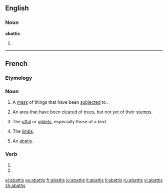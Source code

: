 ==English==

===Noun===
'''abattis'''

# {{alternative spelling of|[[abatis]]}}

----

==French==

===Etymology===
{{suffix|lang=fr|abattre|is}}

===Noun===
{{fr-noun|m}}

#A [[mass]] of things that have been [[subject]]ed to {{term|abattage}}.
#{{Canada|lang=fr}} An area that have been [[clear]]ed of [[tree]]s, but not yet of their [[stump]]s.
#{{cooking|pluralia tantum|lang=fr}} The [[offal]] or [[giblet]]s, especially those of a bird.
#{{dated|slang|usually|pluralia tantum|lang=fr}} The [[limb]]s.
#{{military|lang=fr}} An [[abatis]].

===Verb===
{{fr-verb-form}}

# {{form of|[[first-person|First-person]] [[singular]] [[past historic]]|abattre|lang=French}}
# {{form of|[[second-person|Second-person]] [[singular]] [[past historic]]|abattre|lang=French}}

[[el:abattis]]
[[es:abattis]]
[[fr:abattis]]
[[io:abattis]]
[[it:abattis]]
[[li:abattis]]
[[ru:abattis]]
[[vi:abattis]]
[[zh:abattis]]